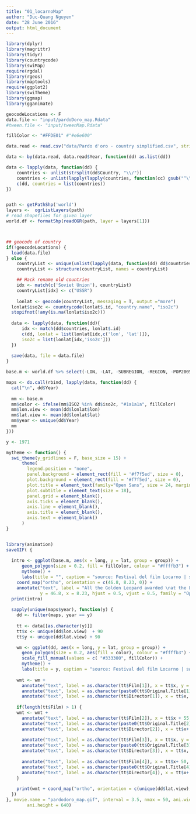 ```yaml
---
title: "01_locarnoMap"
author: "Duc-Quang Nguyen"
date: "28 June 2016"
output: html_document
---
```


```r
library(dplyr)
library(magrittr)
library(tidyr)
library(countrycode)
library(swiMap)
require(rgdal)
library(rgeos)
library(maptools)
require(ggplot2)
library(swiTheme)
library(ggmap)
library(gganimate)

geocodeLocations <- F
data.file <- "input/pardoDoro_map.Rdata"
#tween.file <- "input/tweenMap.Rdata"

fillColor <- "#FFDE01" #"#e6e600"

```

```r
data.read <- read.csv("data/Pardo d'oro - country simplified.csv", stringsAsFactors = F)

data <- by(data.read, data.read$Year, function(dd) as.list(dd))

data <- lapply(data, function(dd) {
	countries <- unlist(strsplit(dd$Country, "\\/"))
	countries <- unlist(lapply(lapply(countries, function(cc) gsub("^\\s+", "", cc)), function(cc) gsub("\\s+$", "", cc)))
	c(dd, countries = list(countries))
})


path <- getPathShp('world')
layers <-  ogrListLayers(path)
# read shapefiles for given layer
world.df <- formatShp(readOGR(path, layer = layers[1]))



## geocode of country
if(!geocodeLocations) {
  load(data.file)
} else {
	countryList <- unique(unlist(lapply(data, function(dd) dd$countries)))
	countryList <- structure(countryList, names = countryList)

	## Hack rename old countries
	idx <- match(c('Soviet Union'), countryList)
	countryList[idx] <- c("USSR")
	
	lonlat <- geocode(countryList, messaging = T, output ="more")
  lonlat$iso2c <- countrycode(lonlat$.id, "country.name", "iso2c")
  stopifnot(!any(is.na(lonlat$iso2c)))
  
  data <- lapply(data, function(dd){
	  idx <- match(dd$countries, lonlat$.id)
	  c(dd, lonlat = list(lonlat[idx,c('lon', 'lat')]), 
	  iso2c = list(lonlat[idx,'iso2c']))
  })
  
  save(data, file = data.file)
}

```

```r
base.m <- world.df %>% select(-LON, -LAT, -SUBREGION, -REGION, -POP2005, -AREA, -UN, -ISO3, -FIPS, -id, -order, -NAME, -piece)

maps <- do.call(rbind, lapply(data, function(dd) {
  cat("\n", dd$Year)
  
  mm <- base.m
  mm$color <- ifelse(mm$ISO2 %in% dd$iso2c, "#1a1a1a", fillColor)
  mm$lon.view <- mean(dd$lonlat$lon)
  mm$lat.view <- mean(dd$lonlat$lat)
  mm$year <- unique(dd$Year)
  mm
}))

y <- 1971

mytheme <- function() {
  swi_theme(y_gridlines = F, base_size = 15) +
      theme(
        legend.position = "none",
        panel.background = element_rect(fill = '#f7f5ed', size = 0),
        plot.background = element_rect(fill = '#f7f5ed', size = 0),
        plot.title = element_text(family="Open Sans", size = 24, margin=margin(b=15), face = "bold"),
        plot.subtitle = element_text(size = 18),
        panel.grid = element_blank(),
        axis.ticks = element_blank(),
        axis.line = element_blank(),
        axis.title = element_blank(),
        axis.text = element_blank()
      )
}


library(animation)
saveGIF( {
  
  intro <- ggplot(base.m, aes(x = long, y = lat, group = group)) +
      geom_polygon(size = 0.2, fill = fillColor, colour = "#ffffb3") +
      mytheme() + 
      labs(title = "", caption = "source: Festival del film Locarno | swissinfo.ch") + 
    coord_map("ortho", orientation = c(46.8, 8.23, 0)) + 
    annotate("text", label = "All the Golden Leopard awarded \nat the Locarno film festival since 1968", 
             y = 46.8, x = 8.23, hjust = 0.5, vjust = 0.5, family = "Open Sans Condensed Bold", size = 10)
  print(intro)
  
  sapply(unique(maps$year), function(y) {
    dd <- filter(maps, year == y) 
    
    tt <- data[[as.character(y)]]
    tt$x <- unique(dd$lon.view)  + 90
    tt$y <- unique(dd$lat.view) + 90

    wm <- ggplot(dd, aes(x = long, y = lat, group = group)) +
      geom_polygon(size = 0.2, aes(fill = color), colour = "#ffffb3") +
      scale_fill_manual(values = c( "#333300", fillColor)) +
      mytheme() + 
      labs(title = y, caption = "source: Festival del film Locarno | swissinfo.ch")
    
    wmt <- wm +  
      annotate("text", label = as.character(tt$Film[1]), x = tt$x, y = tt$y, family = "Open Sans Condensed Bold", hjust = 0, vjust = 0.8, size = 7) +
      annotate("text", label = as.character(paste0(tt$Original.Title[1], " (", tt$Country[1], ")")), x = tt$x, y = tt$y, family = "Open Sans Condensed Light", hjust = 0, vjust = -0.5, size = 7, fontface = 3) + 
      annotate("text", label = as.character(tt$Director[1]), x = tt$x, y = tt$y, family = "Open Sans Condensed Light", hjust = 0, vjust = 2.7, size = 5) 
    
    if(length(tt$Film) > 1) {
    wmt <- wmt +  
      annotate("text", label = as.character(tt$Film[2]), x = tt$x + 55, y = tt$y, family = "Open Sans Condensed Bold", hjust = 1, vjust = 0.8, size = 7) +
      annotate("text", label = as.character(paste0(tt$Original.Title[2], " (", tt$Country[2], ")")), x = tt$x+ 55, y = tt$y, family = "Open Sans Condensed Light", hjust = 1, vjust = -0.5, size = 7, fontface = 3) + 
      annotate("text", label = as.character(tt$Director[2]), x = tt$x+ 55, y = tt$y, family = "Open Sans Condensed Light", hjust = 1, vjust = 2.7, size = 5) +  
     
      annotate("text", label = as.character(tt$Film[3]), x = tt$x, y = tt$y -50, family = "Open Sans Condensed Bold", hjust = 0, vjust = 0.8, size = 7) +
      annotate("text", label = as.character(paste0(tt$Original.Title[3], " (", tt$Country[3], ")")), x = tt$x, y = tt$y-50, family = "Open Sans Condensed Light", hjust = 0, vjust = -0.5, size = 7, fontface = 3) + 
      annotate("text", label = as.character(tt$Director[3]), x = tt$x, y = tt$y-50, family = "Open Sans Condensed Light", hjust = 0, vjust = 2.7, size = 5) +
      
      annotate("text", label = as.character(tt$Film[4]), x = tt$x+ 50, y = tt$y -50, family = "Open Sans Condensed Bold", hjust = 1, vjust = 0.8, size = 7) +
      annotate("text", label = as.character(paste0(tt$Original.Title[4], " (", tt$Country[4], ")")), x = tt$x+ 50, y = tt$y-50, family = "Open Sans Condensed Light", hjust = 1, vjust = -0.5, size = 7, fontface = 3) + 
      annotate("text", label = as.character(tt$Director[4]), x = tt$x+ 50, y = tt$y-50, family = "Open Sans Condensed Light", hjust = 1, vjust = 2.7, size = 5) 
    }
    
    print(wmt + coord_map("ortho", orientation = c(unique(dd$lat.view), unique(dd$lon.view), 0)))
  }) 
}, movie.name = "pardodoro_map.gif", interval = 3.5, nmax = 50, ani.width = 640,
        ani.height = 640)


```
